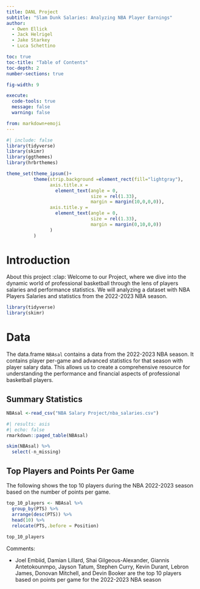 ```yaml
---
title: DANL Project
subtitle: "Slam Dunk Salaries: Analyzing NBA Player Earnings"
author: 
  - Owen Ellick
  - Jack Helrigel
  - Jake Starkey
  - Luca Schettino

toc: true
toc-title: "Table of Contents"
toc-depth: 2
number-sections: true

fig-width: 9

execute:
  code-tools: true
  message: false
  warning: false

from: markdown+emoji
---
```


```r
#| include: false
library(tidyverse)
library(skimr)
library(ggthemes)
library(hrbrthemes)

theme_set(theme_ipsum()+
          theme(strip.background =element_rect(fill="lightgray"),
                axis.title.x = 
                  element_text(angle = 0,
                               size = rel(1.33),
                               margin = margin(10,0,0,0)),
                axis.title.y = 
                  element_text(angle = 0,
                               size = rel(1.33),
                               margin = margin(0,10,0,0))
                )
          )
```

# Introduction

About this project :clap: 
Welcome to our Project, where we dive into the dynamic world of professional basketball through the lens of players salaries and performance statistics. We will analyzing a dataset with NBA Players Salaries and statistics from the 2022-2023 NBA season.

```r
library(tidyverse)
library(skimr)
```

# Data

The data.frame `NBAsal` contains a data from the 2022-2023 NBA season. It contains player per-game and advanced statistics for that season with player salary data. This allows us to create a comprehensive resource for understanding the performance and financial aspects of professional basketball players.

## Summary Statistics

```r
NBAsal <-read_csv("NBA Salary Project/nba_salaries.csv")
```

```r
#| results: asis
#| echo: false
rmarkdown::paged_table(NBAsal) 
```

```r
skim(NBAsal) %>% 
  select(-n_missing)
```

## Top Players and Points Per Game

The following shows the top 10 players during the NBA 2022-2023 season based on the number of points per game.

```r
top_10_players <- NBAsal %>% 
  group_by(PTS) %>% 
  arrange(desc(PTS)) %>% 
  head(10) %>% 
  relocate(PTS,.before = Position)
  
top_10_players
```

Comments:

-   Joel Embiid, Damian Lillard, Shai Gilgeous-Alexander, Giannis Antetokounmpo, Jayson Tatum, Stephen Curry, Kevin Durant, Lebron James, Donovan Mitchell, and Devin Booker are the top 10 players based on points per game for the 2022-2023 NBA season
